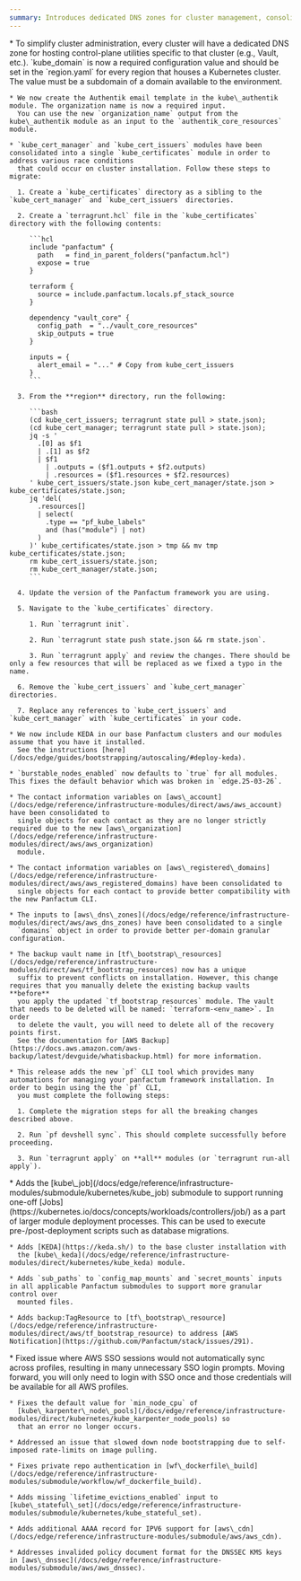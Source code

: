 ```yaml
---
summary: Introduces dedicated DNS zones for cluster management, consolidates certificate modules, adds KEDA for autoscaling, launches the new Panfactum CLI tool, and restructures several AWS modules for better configuration management.
---
```



<ChangelogEntry>
  <Fragment slot="breaking-changes">
    * To simplify cluster administration, every cluster will have a dedicated DNS zone for hosting control-plane utilities specific to that cluster (e.g., Vault, etc.).
      `kube_domain` is now a required configuration value and should be set in the `region.yaml` for every region that houses a Kubernetes cluster. The value
      must be a subdomain of a domain available to the environment.

    * We now create the Authentik email template in the kube\_authentik module. The organization name is now a required input.
      You can use the new `organization_name` output from the kube\_authentik module as an input to the `authentik_core_resources` module.

    * `kube_cert_manager` and `kube_cert_issuers` modules have been consolidated into a single `kube_certificates` module in order to address various race conditions
      that could occur on cluster installation. Follow these steps to migrate:

      1. Create a `kube_certificates` directory as a sibling to the `kube_cert_manager` and `kube_cert_issuers` directories.

      2. Create a `terragrunt.hcl` file in the `kube_certificates` directory with the following contents:

         ```hcl
         include "panfactum" {
           path   = find_in_parent_folders("panfactum.hcl")
           expose = true
         }

         terraform {
           source = include.panfactum.locals.pf_stack_source
         }

         dependency "vault_core" {
           config_path  = "../vault_core_resources"
           skip_outputs = true
         }

         inputs = {
           alert_email = "..." # Copy from kube_cert_issuers
         }
         ```

      3. From the **region** directory, run the following:

         ```bash
         (cd kube_cert_issuers; terragrunt state pull > state.json);
         (cd kube_cert_manager; terragrunt state pull > state.json);
         jq -s '
           .[0] as $f1
           | .[1] as $f2
           | $f1
             | .outputs = ($f1.outputs + $f2.outputs)
             | .resources = ($f1.resources + $f2.resources)
         ' kube_cert_issuers/state.json kube_cert_manager/state.json > kube_certificates/state.json;
         jq 'del(
           .resources[]
           | select(
             .type == "pf_kube_labels"
             and (has("module") | not)
           )
         )' kube_certificates/state.json > tmp && mv tmp kube_certificates/state.json;
         rm kube_cert_issuers/state.json;
         rm kube_cert_manager/state.json;
         ```

      4. Update the version of the Panfactum framework you are using.

      5. Navigate to the `kube_certificates` directory.

         1. Run `terragrunt init`.

         2. Run `terragrunt state push state.json && rm state.json`.

         3. Run `terragrunt apply` and review the changes. There should be only a few resources that will be replaced as we fixed a typo in the name.

      6. Remove the `kube_cert_issuers` and `kube_cert_manager` directories.

      7. Replace any references to `kube_cert_issuers` and `kube_cert_manager` with `kube_certificates` in your code.

    * We now include KEDA in our base Panfactum clusters and our modules assume that you have it installed.
      See the instructions [here](/docs/edge/guides/bootstrapping/autoscaling/#deploy-keda).

    * `burstable_nodes_enabled` now defaults to `true` for all modules. This fixes the default behavior which was broken in `edge.25-03-26`.

    * The contact information variables on [aws\_account](/docs/edge/reference/infrastructure-modules/direct/aws/aws_account) have been consolidated to
      single objects for each contact as they are no longer strictly required due to the new [aws\_organization](/docs/edge/reference/infrastructure-modules/direct/aws/aws_organization)
      module.

    * The contact information variables on [aws\_registered\_domains](/docs/edge/reference/infrastructure-modules/direct/aws/aws_registered_domains) have been consolidated to
      single objects for each contact to provide better compatibility with the new Panfactum CLI.

    * The inputs to [aws\_dns\_zones](/docs/edge/reference/infrastructure-modules/direct/aws/aws_dns_zones) have been consolidated to a single
      `domains` object in order to provide better per-domain granular configuration.

    * The backup vault name in [tf\_bootstrap\_resources](/docs/edge/reference/infrastructure-modules/direct/aws/tf_bootstrap_resources) now has a unique
      suffix to prevent conflicts on installation. However, this change requires that you manually delete the existing backup vaults **before**
      you apply the updated `tf_bootstrap_resources` module. The vault that needs to be deleted will be named: `terraform-<env_name>`. In order
      to delete the vault, you will need to delete all of the recovery points first.
      See the documentation for [AWS Backup](https://docs.aws.amazon.com/aws-backup/latest/devguide/whatisbackup.html) for more information.

    * This release adds the new `pf` CLI tool which provides many automations for managing your panfactum framework installation. In order to begin using the the `pf` CLI,
      you must complete the following steps:

      1. Complete the migration steps for all the breaking changes described above.

      2. Run `pf devshell sync`. This should complete successfully before proceeding.

      3. Run `terragrunt apply` on **all** modules (or `terragrunt run-all apply`).
  </Fragment>

  <Fragment slot="additions">
    * Adds the [kube\_job](/docs/edge/reference/infrastructure-modules/submodule/kubernetes/kube_job) submodule to support running one-off
      [Jobs](https://kubernetes.io/docs/concepts/workloads/controllers/job/) as a part of larger module deployment processes. This can be used to execute
      pre-/post-deployment scripts such as database migrations.

    * Adds [KEDA](https://keda.sh/) to the base cluster installation with
      the [kube\_keda](/docs/edge/reference/infrastructure-modules/direct/kubernetes/kube_keda) module.

    * Adds `sub_paths` to `config_map_mounts` and `secret_mounts` inputs in all applicable Panfactum submodules to support more granular control over
      mounted files.

    * Adds backup:TagResource to [tf\_bootstrap\_resource](/docs/edge/reference/infrastructure-modules/direct/aws/tf_bootstrap_resource) to address [AWS Notification](https://github.com/Panfactum/stack/issues/291).
  </Fragment>

  <Fragment slot="fixes">
    * Fixed issue where AWS SSO sessions would not automatically sync across profiles, resulting in many unnecessary SSO login prompts. Moving forward,
      you will only need to login with SSO once and those credentials will be available for all AWS profiles.

    * Fixes the default value for `min_node_cpu` of
      [kube\_karpenter\_node\_pools](/docs/edge/reference/infrastructure-modules/direct/kubernetes/kube_karpenter_node_pools) so
      that an error no longer occurs.

    * Addressed an issue that slowed down node bootstrapping due to self-imposed rate-limits on image pulling.

    * Fixes private repo authentication in [wf\_dockerfile\_build](/docs/edge/reference/infrastructure-modules/submodule/workflow/wf_dockerfile_build).

    * Adds missing `lifetime_evictions_enabled` input to [kube\_stateful\_set](/docs/edge/reference/infrastructure-modules/submodule/kubernetes/kube_stateful_set).

    * Adds additional AAAA record for IPV6 support for [aws\_cdn](/docs/edge/reference/infrastructure-modules/submodule/aws/aws_cdn).

    * Addresses invalided policy document format for the DNSSEC KMS keys in [aws\_dnssec](/docs/edge/reference/infrastructure-modules/submodule/aws/aws_dnssec).
  </Fragment>
</ChangelogEntry>
